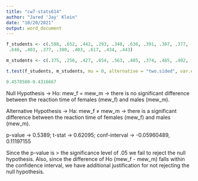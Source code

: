 ```yaml
---
title: "cw7-stats614"
author: "Jared 'Jay' Klein"
date: "10/20/2021"
output: word_document
---
```


```r
f_students <- c(.588, .652, .442, .293, .340, .636, .391, .367, .377, .481, .613, .274,
 .646, .403, .377, .380, .403, .617, .434, .443)

m_students <- c(.375, .256, .427, .654, .563, .405, .374, .465, .402, .373, .488, .337, .224, .477, .655)
```

```r
t.test(f_students, m_students, mu = 0, alternative = "two.sided", var.equal = TRUE, conf.level = .95)
```
```r
0.4578500-0.4316667 
```


Null Hypothesis -> Ho: mew_f = mew_m -> there is no significant difference between
  the reaction time of females (mew_f) and males (mew_m).
  
Alternative Hypothesis -> Ha: mew_f ≠ mew_m -> there is a significant difference between
  the reaction time of females (mew_f) and males (mew_m).
  
p-value -> 0.5389; t-stat -> 0.62095; conf-interval -> -0.05960489, 0.11197155

Since the p-value is > the significance level of .05 we fail to reject the null hypothesis. 
Also, since the difference of Ho (mew_f - mew_m) falls within the confidence interval, we have 
additional justification for not rejecting the null hypothesis. 